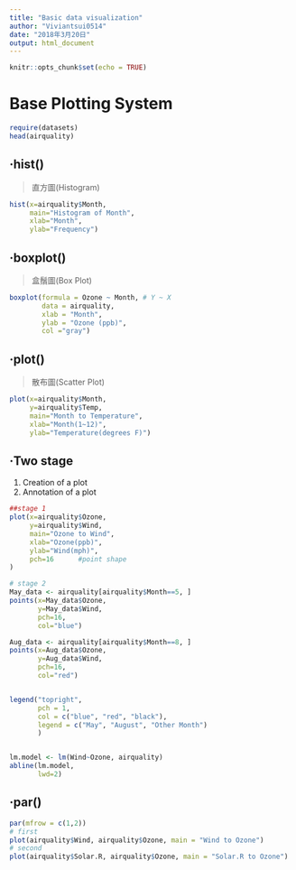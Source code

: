 ---
title: "Basic data visualization"
author: "Viviantsui0514"
date: "2018年3月20日"
output: html_document
---

```{r setup, include=FALSE}
knitr::opts_chunk$set(echo = TRUE)
```

# Base Plotting System
```{r}
require(datasets)
head(airquality)
```

## ‧hist()
>直方圖(Histogram)
```{r}
hist(x=airquality$Month, 
     main="Histogram of Month",  
     xlab="Month",               
     ylab="Frequency")                
```

## ‧boxplot()
>盒鬚圖(Box Plot)
```{r}
boxplot(formula = Ozone ~ Month, # Y ~ X 
        data = airquality,       
        xlab = "Month",          
        ylab = "Ozone (ppb)",    
        col ="gray")        
```

## ‧plot()
>散布圖(Scatter Plot)
```{r}
plot(x=airquality$Month,            
     y=airquality$Temp,             
     main="Month to Temperature",   
     xlab="Month(1~12)",            
     ylab="Temperature(degrees F)")      
```

## ‧Two stage
1. Creation of a plot
2. Annotation of a plot
```{r}
##stage 1
plot(x=airquality$Ozone,
     y=airquality$Wind,
     main="Ozone to Wind",
     xlab="Ozone(ppb)",
     ylab="Wind(mph)",
     pch=16      #point shape            
) 

# stage 2
May_data <- airquality[airquality$Month==5, ] 
points(x=May_data$Ozone,                       
       y=May_data$Wind, 
       pch=16,                  
       col="blue")              

Aug_data <- airquality[airquality$Month==8, ]   
points(x=Aug_data$Ozone, 
       y=Aug_data$Wind, 
       pch=16,               
       col="red")           


legend("topright",                            
       pch = 1,                                
       col = c("blue", "red", "black"),           
       legend = c("May", "August", "Other Month")
       )


lm.model <- lm(Wind~Ozone, airquality)    
abline(lm.model,                          
       lwd=2) 

```

## ‧par()
```{r}
par(mfrow = c(1,2)) 
# first
plot(airquality$Wind, airquality$Ozone, main = "Wind to Ozone") 
# second
plot(airquality$Solar.R, airquality$Ozone, main = "Solar.R to Ozone")
```

